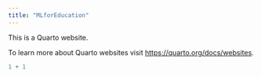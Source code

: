 ```yaml
---
title: "MLforEducation"
---
```


This is a Quarto website.

To learn more about Quarto websites visit <https://quarto.org/docs/websites>.

```r
1 + 1
```
